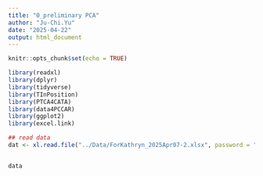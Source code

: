 ```yaml
---
title: "0_preliminary PCA"
author: "Ju-Chi.Yu"
date: "2025-04-22"
output: html_document
---
```


```r
knitr::opts_chunk$set(echo = TRUE)
```

```r
library(readxl)
library(dplyr)
library(tidyverse)
library(TInPosition)
library(PTCA4CATA)
library(data4PCCAR)
library(ggplot2)
library(excel.link)

## read data
dat <- xl.read.file("../Data/ForKathryn_2025Apr07-2.xlsx", password = "Covid_19", write.res.password="pass")


data
```


